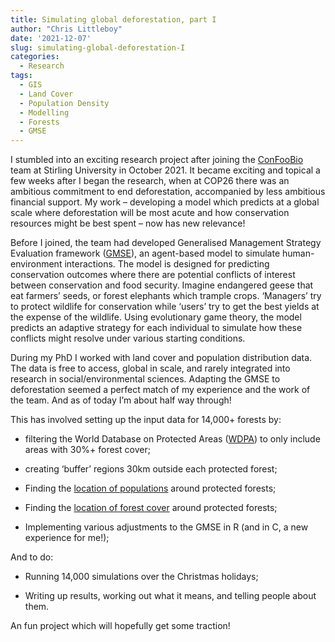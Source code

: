 ```yaml
---
title: Simulating global deforestation, part I
author: "Chris Littleboy"
date: '2021-12-07'
slug: simulating-global-deforestation-I
categories:
  - Research
tags:
  - GIS
  - Land Cover
  - Population Density
  - Modelling
  - Forests
  - GMSE
---
```


I stumbled into an exciting research project after joining the [ConFooBio](https://sti-cs.org/confoobio/) team at Stirling University in October 2021.
It became exciting and topical a few weeks after I began the research, when at COP26 there was an ambitious commitment to end deforestation, accompanied by less ambitious financial support.
My work -- developing a model which predicts at a global scale where deforestation will be most acute and how conservation resources might be best spent -- now has new relevance!

Before I joined, the team had developed Generalised Management Strategy Evaluation framework ([GMSE](https://cran.r-project.org/web/packages/GMSE/index.html)), an agent-based model to simulate human-environment interactions.
The model is designed for predicting conservation outcomes where there are potential conflicts of interest between conservation and food security.
Imagine endangered geese that eat farmers' seeds, or forest elephants which trample crops.
'Managers' try to protect wildlife for conservation while 'users' try to get the best yields at the expense of the wildlife.
Using evolutionary game theory, the model predicts an adaptive strategy for each individual to simulate how these conflicts might resolve under various starting conditions.

During my PhD I worked with land cover and population distribution data.
The data is free to access, global in scale, and rarely integrated into research in social/environmental sciences.
Adapting the GMSE to deforestation seemed a perfect match of my experience and the work of the team. 
And as of today I'm about half way through!

This has involved setting up the input data for 14,000+ forests by:

- filtering the World Database on Protected Areas ([WDPA](https://www.iucn.org/theme/protected-areas/our-work/world-database-protected-areas)) to only include areas with 30%+ forest cover;

- creating 'buffer' regions 30km outside each protected forest;

- Finding the [location of populations](https://landscan.ornl.gov/) around protected forests;

- Finding the [location of forest cover](https://lpdaac.usgs.gov/products/mcd12q1v006/) around protected forests;

- Implementing various adjustments to the GMSE in R (and in C, a new experience for me!);

And to do:

- Running 14,000 simulations over the Christmas holidays;

- Writing up results, working out what it means, and telling people about them.

An fun project which will hopefully get some traction!
